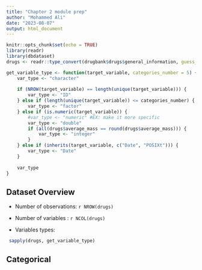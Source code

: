 ```yaml
---
title: "Chapter 2 module prep"
author: "Mohammed Ali"
date: "2023-08-07"
output: html_document
---
```


```r
knitr::opts_chunk$set(echo = TRUE)
library(readr)
library(dbdataset)
drugs <- readr::type_convert(drugbank$drugs$general_information, guess_integer = T)

get_variable_type <- function(target_variable, categories_number = 5) {
    var_type <- "character"
    
    if (NROW(target_variable) == length(unique(target_variable))) {
        var_type <- "ID"
    } else if (length(unique(target_variable)) <= categories_number) {
        var_type <- "factor"
    } else if (is.numeric(target_variable)) {
        #var_type <- "numeric" #EX: make it more specific
        var_type <- "double"
        if (all(drugs$average_mass == round(drugs$average_mass))) {
            var_type <- "integer"
        }
    } else if (inherits(target_variable, c("Date", "POSIXt"))) {
        var_type <- "Date"
    }
    
    var_type
}
```

## Dataset Overview

- Number of observations: `r NROW(drugs)`
- Number of variables	: `r NCOL(drugs)`

- Variables types:
```r
 sapply(drugs, get_variable_type)
```

## Categorical


